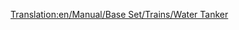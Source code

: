 [[Translation:en/Manual/Base Set/Trains/Water Tanker]]
{{es/Manual/Base Set/Trains/Vagones|Imagen=[[File:en/Manual/Base Set/Trains/Watertanker.png]]
|Nombre=Cisterna de Agua
|PrecioNormal=2.332 € (1.166 £)
|PesoNormal=25 / 50 t
|CapacidadNormal=25.000 litros de agua
|PrecioMono="
|PesoMono=25 / 55 t
|CapacidadMono=30.000 litros de agua
|PrecioMag="
|PesoMag=25 / 57 t
|CapacidadMag=32.000 litros de agua
|Descripción=La '''cisterna de agua''' sirve para transportar [[es/Manual/Base Set/Cargos/Agua|agua]] de los [[es/Manual/Base Set/Industries/Suministro de agua|suministros de agua]] a los [[es/Manual/Pueblo|Pueblos]] que dispongan de una [[es/Manual/Base Set/Industries/Torre de agua|torre de agua]]. Solo esta disponible en el clima [[es/Manual/Clima#subtropical|subtropical]].
}}
